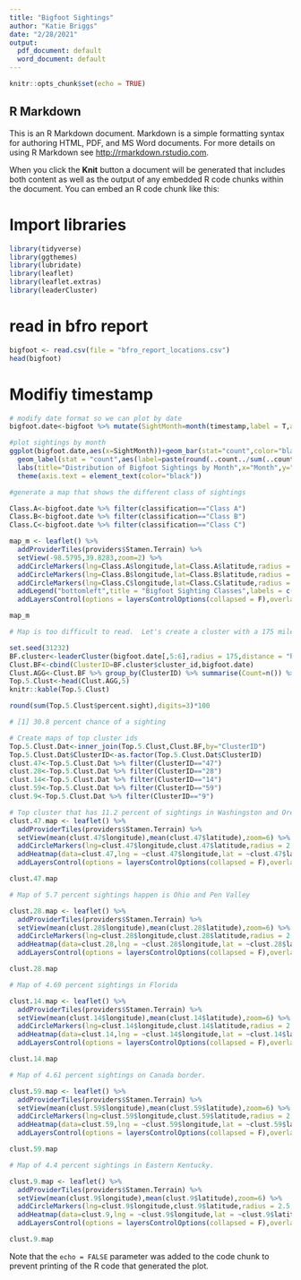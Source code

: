 ---
title: "Bigfoot Sightings"
author: "Katie Briggs"
date: "2/28/2021"
output:
  pdf_document: default
  word_document: default
---

```{r setup, include=FALSE}
knitr::opts_chunk$set(echo = TRUE)
```

## R Markdown

This is an R Markdown document. Markdown is a simple formatting syntax for authoring HTML, PDF, and MS Word documents. For more details on using R Markdown see <http://rmarkdown.rstudio.com>.

When you click the **Knit** button a document will be generated that includes both content as well as the output of any embedded R code chunks within the document. You can embed an R code chunk like this:

# Import libraries
```{r}
library(tidyverse)
library(ggthemes)
library(lubridate)
library(leaflet)
library(leaflet.extras)
library(leaderCluster)
```


# read in bfro report
```{r bigfoot, echo=TRUE}
bigfoot <- read.csv(file = "bfro_report_locations.csv")
head(bigfoot)
```
# Modifiy timestamp
```{r, echo=TRUE}
# modify date format so we can plot by date
bigfoot.date<-bigfoot %>% mutate(SightMonth=month(timestamp,label = T,abbr = T),SightYear=year(timestamp))
```
```{r, echo=TRUE}
#plot sightings by month
ggplot(bigfoot.date,aes(x=SightMonth))+geom_bar(stat="count",color="black",fill="steelblue2")+
  geom_label(stat = "count",aes(label=paste(round(..count../sum(..count..),digits = 4)*100,"%",sep = "")))+
  labs(title="Distribution of Bigfoot Sightings by Month",x="Month",y="Sightings")+theme_bw(base_size = 12)+
  theme(axis.text = element_text(color="black"))
```
```{r, echo=TRUE}
#generate a map that shows the different class of sightings

Class.A<-bigfoot.date %>% filter(classification=="Class A")
Class.B<-bigfoot.date %>% filter(classification=="Class B")
Class.C<-bigfoot.date %>% filter(classification=="Class C")
```
```{r, echo=TRUE}
map_m <- leaflet() %>%
  addProviderTiles(providers$Stamen.Terrain) %>%
  setView(-98.5795,39.8283,zoom=2) %>% 
  addCircleMarkers(lng=Class.A$longitude,lat=Class.A$latitude,radius = 4,opacity = .8,fillOpacity = .8,fill=T,color = "red",popup = paste(Class.A$SightMonth,Class.A$SightYear,"|",Class.A$title),group = "All Class A") %>% 
  addCircleMarkers(lng=Class.B$longitude,lat=Class.B$latitude,radius = 4,opacity = .8,fillOpacity = .8,fill=T,color = "orange",popup = paste(Class.B$SightMonth,Class.B$SightYear,"|",Class.B$title),group = "All Class B") %>% 
  addCircleMarkers(lng=Class.C$longitude,lat=Class.C$latitude,radius = 4,opacity = .8,fillOpacity = .8,fill=T,color = "blue",popup = paste(Class.C$SightMonth,Class.C$SightYear,"|",Class.C$title),group = "All Class C") %>% 
  addLegend("bottomleft",title = "Bigfoot Sighting Classes",labels = c("Class A","Class B","Class C"),colors = c("red","orange","blue"),opacity = .85) %>% 
  addLayersControl(options = layersControlOptions(collapsed = F),overlayGroups = c("All Class A","All Class B","All Class C"),position = "topright")

map_m
```

```{r, echo=TRUE}
# Map is too difficult to read.  Let's create a cluster with a 175 mile radius

set.seed(31232)
BF.cluster<-leaderCluster(bigfoot.date[,5:6],radius = 175,distance = "haversine",max_iter =25)
Clust.BF<-cbind(ClusterID=BF.cluster$cluster_id,bigfoot.date)
Clust.AGG<-Clust.BF %>% group_by(ClusterID) %>% summarise(Count=n()) %>% mutate(percent.sight=Count/3810) %>% arrange(desc(Count)) 
Top.5.Clust<-head(Clust.AGG,5)
knitr::kable(Top.5.Clust)
```
```{r, echo=TRUE}
round(sum(Top.5.Clust$percent.sight),digits=3)*100

# [1] 30.8 percent chance of a sighting
```

```{r, echo=TRUE}
# Create maps of top cluster ids
Top.5.Clust.Dat<-inner_join(Top.5.Clust,Clust.BF,by="ClusterID")
Top.5.Clust.Dat$ClusterID<-as.factor(Top.5.Clust.Dat$ClusterID)
clust.47<-Top.5.Clust.Dat %>% filter(ClusterID=="47")
clust.28<-Top.5.Clust.Dat %>% filter(ClusterID=="28")
clust.14<-Top.5.Clust.Dat %>% filter(ClusterID=="14")
clust.59<-Top.5.Clust.Dat %>% filter(ClusterID=="59")
clust.9<-Top.5.Clust.Dat %>% filter(ClusterID=="9")
```

```{r, echo=TRUE}
# Top cluster that has 11.2 percent of sightings in Washingston and Oregan
clust.47.map <- leaflet() %>%
  addProviderTiles(providers$Stamen.Terrain) %>%
  setView(mean(clust.47$longitude),mean(clust.47$latitude),zoom=6) %>% 
  addCircleMarkers(lng=clust.47$longitude,clust.47$latitude,radius = 2.5,opacity = .8,fillOpacity = .2,fill=T,color = "red",popup = paste(clust.47$SightMonth,clust.47$SightYear,"|",clust.47$title),group = "Sightings") %>% 
  addHeatmap(data=clust.47,lng = ~clust.47$longitude,lat = ~clust.47$latitude,blur =20,max =.5,radius =10 ,group = "Sighting Heat Map") %>% 
  addLayersControl(options = layersControlOptions(collapsed = F),overlayGroups = c("Sightings","Sighting Heat Map"),position = "topright")%>%hideGroup(c("Sightings"))

clust.47.map
```

```{r, echo=TRUE}
# Map of 5.7 percent sightings happen is Ohio and Pen Valley

clust.28.map <- leaflet() %>%
  addProviderTiles(providers$Stamen.Terrain) %>%
  setView(mean(clust.28$longitude),mean(clust.28$latitude),zoom=6) %>% 
  addCircleMarkers(lng=clust.28$longitude,clust.28$latitude,radius = 2.5,opacity = .8,fillOpacity = .2,fill=T,color = "red",popup = paste(clust.28$SightMonth,clust.28$SightYear,"|",clust.28$title),group = "Sightings") %>% 
  addHeatmap(data=clust.28,lng = ~clust.28$longitude,lat = ~clust.28$latitude,blur =20,max =.5,radius =10 ,group = "Sighting Heat Map") %>% 
  addLayersControl(options = layersControlOptions(collapsed = F),overlayGroups = c("Sightings","Sighting Heat Map"),position = "topright")%>%hideGroup(c("Sightings"))

clust.28.map

```

```{r, echo=TRUE}
# Map of 4.69 percent sightings in Florida

clust.14.map <- leaflet() %>%
  addProviderTiles(providers$Stamen.Terrain) %>%
  setView(mean(clust.14$longitude),mean(clust.14$latitude),zoom=6) %>% 
  addCircleMarkers(lng=clust.14$longitude,clust.14$latitude,radius = 2.5,opacity = .8,fillOpacity = .2,fill=T,color = "red",popup = paste(clust.14$SightMonth,clust.14$SightYear,"|",clust.14$title),group = "Sightings") %>% 
  addHeatmap(data=clust.14,lng = ~clust.14$longitude,lat = ~clust.14$latitude,blur =20,max =.5,radius =10 ,group = "Sighting Heat Map") %>% 
  addLayersControl(options = layersControlOptions(collapsed = F),overlayGroups = c("Sightings","Sighting Heat Map"),position = "topright")%>%hideGroup(c("Sightings"))

clust.14.map
```

```{r, echo=TRUE}
# Map of 4.61 percent sightings on Canada border.

clust.59.map <- leaflet() %>%
  addProviderTiles(providers$Stamen.Terrain) %>%
  setView(mean(clust.59$longitude),mean(clust.59$latitude),zoom=6) %>% 
  addCircleMarkers(lng=clust.59$longitude,clust.59$latitude,radius = 2.5,opacity = .8,fillOpacity = .2,fill=T,color = "red",popup = paste(clust.59$SightMonth,clust.59$SightYear,"|",clust.59$title),group = "Sightings") %>% 
  addHeatmap(data=clust.59,lng = ~clust.59$longitude,lat = ~clust.59$latitude,blur =20,max =.5,radius =10 ,group = "Sighting Heat Map") %>% 
  addLayersControl(options = layersControlOptions(collapsed = F),overlayGroups = c("Sightings","Sighting Heat Map"),position = "topright")%>%hideGroup(c("Sightings"))

clust.59.map
```

```{r, echo=TRUE}
# Map of 4.4 percent sightings in Eastern Kentucky.

clust.9.map <- leaflet() %>%
  addProviderTiles(providers$Stamen.Terrain) %>%
  setView(mean(clust.9$longitude),mean(clust.9$latitude),zoom=6) %>% 
  addCircleMarkers(lng=clust.9$longitude,clust.9$latitude,radius = 2.5,opacity = .8,fillOpacity = .2,fill=T,color = "red",popup = paste(clust.9$SightMonth,clust.9$SightYear,"|",clust.9$title),group = "Sightings") %>% 
  addHeatmap(data=clust.9,lng = ~clust.9$longitude,lat = ~clust.9$latitude,blur =20,max =.5,radius =10 ,group = "Sighting Heat Map") %>% 
  addLayersControl(options = layersControlOptions(collapsed = F),overlayGroups = c("Sightings","Sighting Heat Map"),position = "topright")%>%hideGroup(c("Sightings"))

clust.9.map
```

Note that the `echo = FALSE` parameter was added to the code chunk to prevent printing of the R code that generated the plot.
